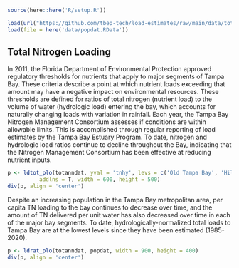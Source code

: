 <!-- # Clean Waters & Sediments -->

```r
source(here::here('R/setup.R'))

load(url("https://github.com/tbep-tech/load-estimates/raw/main/data/totanndat.RData"))
load(file = here('data/popdat.RData'))
```

## Total Nitrogen Loading

In 2011, the Florida Department of Environmental Protection approved regulatory thresholds for nutrients that apply to major segments of Tampa Bay.  These criteria describe a point at which nutrient loads exceeding that amount may have a negative impact on environmental resources.  These thresholds are defined for ratios of total nitrogen (nutrient load) to the volume of water (hydrologic load) entering the bay, which accounts for naturally changing loads with variation in rainfall.  Each year, the Tampa Bay Nitrogen Management Consortium assesses if conditions are within allowable limits.  This is accomplished through regular reporting of load estimates by the Tampa Bay Estuary Program.  To date, nitrogen and hydrologic load ratios continue to decline throughout the Bay, indicating that the Nitrogen Management Consortium has been effective at reducing nutrient inputs. 

```r
p <- ldtot_plo(totanndat, yval = 'tnhy', levs = c('Old Tampa Bay', 'Hillsborough Bay', 'Middle Tampa Bay', 'Lower Tampa Bay'), 
          addlns = T, width = 600, height = 500)
div(p, align = 'center')
```

Despite an increasing population in the Tampa Bay metropolitan area, per capita TN loading to the bay continues to decrease over time, and the amount of TN delivered per unit water has also decreased over time in each of the major bay segments. To date, hydrologically-normalized total loads to Tampa Bay are at the lowest levels since they have been estimated (1985-2020). 

```r
p <- ldrat_plo(totanndat, popdat, width = 900, height = 400)
div(p, align = 'center')
```

